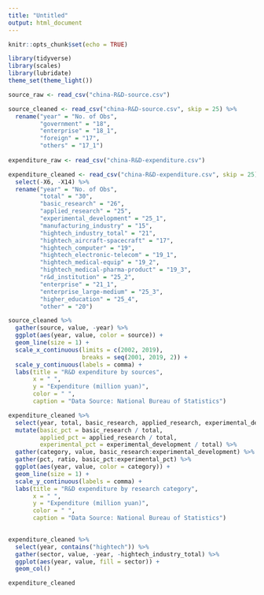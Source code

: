 ```yaml
---
title: "Untitled"
output: html_document
---
```


```r
knitr::opts_chunk$set(echo = TRUE)
```

```r
library(tidyverse)
library(scales)
library(lubridate)
theme_set(theme_light())

source_raw <- read_csv("china-R&D-source.csv")

source_cleaned <- read_csv("china-R&D-source.csv", skip = 25) %>% 
  rename("year" = "No. of Obs", 
         "government" = "18", 
         "enterprise" = "18_1", 
         "foreign" = "17", 
         "others" = "17_1")
  
expenditure_raw <- read_csv("china-R&D-expenditure.csv")

expenditure_cleaned <- read_csv("china-R&D-expenditure.csv", skip = 25) %>% 
  select(-X6, -X14) %>% 
  rename("year" = "No. of Obs", 
         "total" = "30", 
         "basic_research" = "26", 
         "applied_research" = "25", 
         "experimental_development" = "25_1", 
         "manufacturing_industry" = "15", 
         "hightech_industry_total" = "21", 
         "hightech_aircraft-spacecraft" = "17", 
         "hightech_computer" = "19", 
         "hightech_electronic-telecom" = "19_1", 
         "hightech_medical-equip" = "19_2", 
         "hightech_medical-pharma-product" = "19_3", 
         "r&d_institution" = "25_2", 
         "enterprise" = "21_1", 
         "enterprise_large-medium" = "25_3", 
         "higher_education" = "25_4", 
         "other" = "20")
```

```r
source_cleaned %>% 
  gather(source, value, -year) %>% 
  ggplot(aes(year, value, color = source)) +
  geom_line(size = 1) +
  scale_x_continuous(limits = c(2002, 2019), 
                     breaks = seq(2001, 2019, 2)) +
  scale_y_continuous(labels = comma) +
  labs(title = "R&D expenditure by sources", 
       x = " ", 
       y = "Expenditure (million yuan)", 
       color = " ", 
       caption = "Data Source: National Bureau of Statistics")
```
```r
expenditure_cleaned %>% 
  select(year, total, basic_research, applied_research, experimental_development) %>% 
  mutate(basic_pct = basic_research / total,
         applied_pct = applied_research / total, 
         experimental_pct = experimental_development / total) %>% 
  gather(category, value, basic_research:experimental_development) %>% 
  gather(pct, ratio, basic_pct:experimental_pct) %>% 
  ggplot(aes(year, value, color = category)) +
  geom_line(size = 1) +
  scale_y_continuous(labels = comma) +
  labs(title = "R&D expenditure by research category", 
       x = " ", 
       y = "Expenditure (million yuan)", 
       color = " ", 
       caption = "Data Source: National Bureau of Statistics")
  
```
```r
expenditure_cleaned %>% 
  select(year, contains("hightech")) %>% 
  gather(sector, value, -year, -hightech_industry_total) %>% 
  ggplot(aes(year, value, fill = sector)) +
  geom_col()
```
```r
expenditure_cleaned
```

